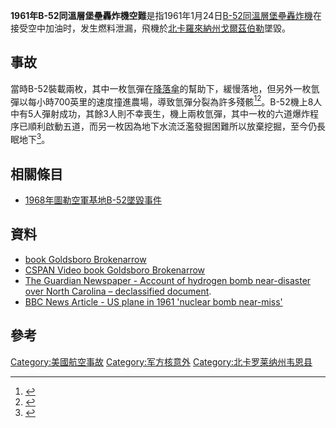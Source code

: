 {{Short description|Crash of a United States Air Force bomber carrying nuclear warheads in North Carolina}}
{{Use dmy dates|date=October 2019}}
{{Infobox aircraft occurrence
| image = [[File:Goldsboro_Mk_39_Bomb_1-close-up.jpeg|300px]]
| caption = 其中一枚墜落並已打開五道爆炸程序的{{link-en|Mk39氫彈|Mark 39 nuclear bomb}}
| date = 24 January 1961
| type = Structural failure
| occurrence_type = Accident
| site = {{USA}}[[北卡羅來納州|北卡羅來納州]][[戈爾茲伯勒|戈爾茲伯勒]]北部[[韋恩縣_(北卡羅萊納州)|韋恩縣]]Nahunta Township法羅村{{Convert|12|mi|km}}  
| coords = {{Coord|35.493041|N|77.859262|W|region:US-NC_type:event|display=inline,title}}<ref>{{Cite web| title=Whoops: Atomic Bomb dropped in Goldsboro, NC swamp| url=http://www.restorationsystems.com/uncategorized/whoops-atomic-bomb-dropped-in-goldsboro-nc-swamp-neuse-huc-02/| date=8 December 2010| access-date=2021-10-04| archive-date=2022-03-31| archive-url=https://web.archive.org/web/20220331073319/https://restorationsystems.com/uncategorized/whoops-atomic-bomb-dropped-in-goldsboro-nc-swamp-neuse-huc-02/}}</ref>
| aircraft_type = [[B-52同溫層堡壘轟炸機|B-52同溫層堡壘轟炸機]]
| operator = [[戰略空軍司令部|戰略空軍司令部]]（現為[[美國戰略司令部|美國戰略司令部]]）<br>[[美國空軍|美國空軍]]
| tail_number = 58-0187
| crew = 8
| origin = {{link-en|西摩約翰遜空軍基地|Seymour Johnson Air Force Base}}
| destination = {{link-en|西摩約翰遜空軍基地|Seymour Johnson Air Force Base}}
| fatalities = 3
| survivors = 5
}}

'''1961年B-52同溫層堡壘轟炸機空難'''是指1961年1月24日[[B-52同溫層堡壘轟炸機|B-52同溫層堡壘轟炸機]]在接受空中加油时，发生燃料泄漏，飛機於[[北卡羅來納州|北卡羅來納州]][[戈爾茲伯勒|戈爾茲伯勒]]墜毀。

==事故==
當時B-52裝載兩枚{{link-en|Mk39氫彈|Mark 39 nuclear bomb}}，其中一枚氫彈在[[降落傘|降落傘]]的幫助下，緩慢落地，但另外一枚氫彈以每小時700英里的速度撞進農場，導致氫彈分裂為許多殘骸<ref name="BOAS">{{cite journal|url=http://books.google.com/?id=dQsAAAAAMBAJ|page=28|journal=[[Bulletin_of_Atomic_Scientists|Bulletin of Atomic Scientists]]|title=Big Bangs from Little Bombs|author=Barry Schneider|accessdate=2009-07-13|date=May 1975}}</ref><ref name="BA">{{cite book|url=http://books.google.com/?id=gi7HARO8vTcC|title=Broken Arrow – The Declassified History of U.S. Nuclear Weapons Accidents|author=James C. Oskins, Michael H. Maggelet|year=2008|accessdate=2008-12-29|publisher=lulu.com|isbn=1-4357-0361-8}}</ref>。B-52機上8人中有5人彈射成功，其餘3人則不幸喪生，機上兩枚氫彈，其中一枚的六道爆炸程序已順利啟動五道，而另一枚因為地下水流泛濫發掘困難所以放棄挖掘，至今仍長眠地下<ref>{{cite web | title=Bombs Over Goldsboro | work=This Month in North Carolina History (January 2008) | url=http://www.lib.unc.edu/ncc/ref/nchistory/jan2008/index.html | accessdate=2012-01-24 | archive-url=https://web.archive.org/web/20111228001711/http://www.lib.unc.edu/ncc/ref/nchistory/jan2008/index.html | archive-date=2011-12-28 | dead-url=yes }}</ref>。

==相關條目==
* [[1968年圖勒空軍基地B-52墜毀事件|1968年圖勒空軍基地B-52墜毀事件]]

==資料==
* [https://web.archive.org/web/20130923042611/http://www.thegoldsborobrokenarrow.com/ book Goldsboro Brokenarrow]
* [http://www.c-spanvideo.org/program/Goldsb CSPAN Video book Goldsboro Brokenarrow]{{Wayback|url=http://www.c-spanvideo.org/program/Goldsb |date=20130923063459 }}
* [http://www.theguardian.com/world/interactive/2013/sep/20/goldsboro-revisited-declassified-document The Guardian Newspaper  - Account of hydrogen bomb near-disaster over North Carolina – declassified document]{{Wayback|url=http://www.theguardian.com/world/interactive/2013/sep/20/goldsboro-revisited-declassified-document |date=20201114092041 }}.
* [http://www.bbc.co.uk/news/world-us-canada-24183879 BBC News Article - US plane in 1961 'nuclear bomb near-miss']{{Wayback|url=http://www.bbc.co.uk/news/world-us-canada-24183879 |date=20210111163010 }}

==參考==
{{reflist|colwidth=35em}}
{{DEFAULTSORT:1961 Goldsboro B-52 Crash}}
{{1961年航空事故}}
[[Category:美國航空事故|Category:美國航空事故]]
[[Category:军方核意外|Category:军方核意外]]
[[Category:北卡罗莱纳州韦恩县|Category:北卡罗莱纳州韦恩县]]